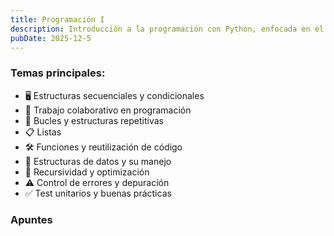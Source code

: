 ```yaml
---
title: Programación I
description: Introducción a la programación con Python, enfocada en el pensamiento lógico y la resolución de problemas mediante código claro y eficiente.
pubDate: 2025-12-5
---
```


<h3 class="assignatureTitle">Temas principales:</h3>

- 🖥️ Estructuras secuenciales y condicionales
- 🤝 Trabajo colaborativo en programación
- 🔄 Bucles y estructuras repetitivas
- 📋 Listas
- 🛠️ Funciones y reutilización de código
- 📂 Estructuras de datos y su manejo
- 🔁 Recursividad y optimización
- ⚠️ Control de errores y depuración
- ✅ Test unitarios y buenas prácticas

<h3 class="assignatureTitle">Apuntes</h3>

<div class="flex flex-wrap gap">
  <CardLink
    title="Estructuras Condicionales"
    description="Las estructuras condicionales permiten que nuestros programas tomen decisiones y..."
    href="/apuntes/tup/primer-cuatrimestre/programacion-i/temas/estructuras-condicionales"
  />
  <CardLink
    title="Estructuras Repetitivas"
    description="Las estructuras repetitivas, también conocidas como bucles o ciclos, permiten ejecutar un bloque de código múltiples veces. Python ofrece principalmente dos tipos de bucles..."
    href="/apuntes/tup/primer-cuatrimestre/programacion-i/temas/estructuras-repetitivas"
  />
  <CardLink
    title="Estructuras Secuenciales"
    description="Las estructuras secuenciales son la forma más básica de programación. En ellas, las instrucciones se ejecutan una tras..."
    href="/apuntes/tup/primer-cuatrimestre/programacion-i/temas/estructuras-secuenciales"
  />
  <CardLink
    title="Trabajo Colaborativo"
    description="Git & GitHub"
    href="/apuntes/tup/primer-cuatrimestre/programacion-i/temas/trabajo-colaborativo"
  />
</div>
